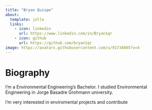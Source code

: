 ```yaml
---
title: "Bryan Quispe"
about:
  template: jolla
  links: 
    - icon: linkedin
      url: https://www.linkedin.com/in/Bryan1qr
    - icon: github
      url: https://github.com/bryan1qr
image: https://avatars.githubusercontent.com/u/91734085?v=4
---
```


# Biography

I'm a Environmental Engineering's Bachelor. I studied Environmental Engineering in Jorge Basadre Grohmann university.


I'm very interested in enviromental projects and contribute